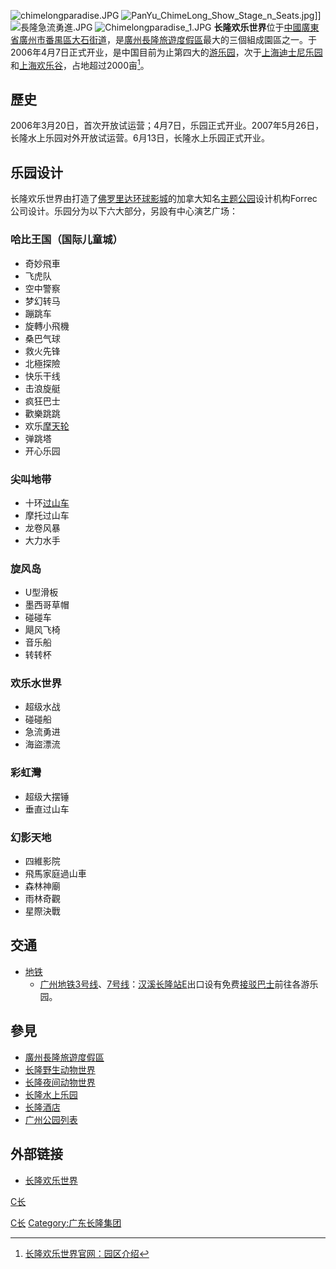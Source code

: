 {{Infobox Amusement park
| name = 长隆欢乐世界<br />Chimelong Paradise
| image = ChimelongParadiseLogo.png
| caption = 
| location = [[中國|中國]][[廣東省|廣東省]][[番禺區|番禺區]][[番禺大道|番禺大道]]
| coordinates     = {{coord|23.0016|N|113.3248|E|display=inline,title}}
| opening_date = 2006年4月7日
| closing_date =
| previous_names = 
| season = 全年
| area = 
| rides = 
| coasters = 
| water_rides = 
| owner = 
| general_manager = 
|work=
| slogan = 
| homepage = [https://www.chimelong.com/gz/chimelongparadise/ 长隆欢乐世界]
}}

[[File:chimelongparadise.JPG|right]]
[[File:PanYu_ChimeLong_Show_Stage_n_Seats.jpg|thumb]]]]
[[File:長隆急流勇進.JPG|thumb]]
[[File:Chimelongparadise_1.JPG|right]]
'''长隆欢乐世界'''位于[[中华人民共和国|中國]][[廣東省|廣東省]][[廣州市|廣州市]][[番禺區|番禺區]][[大石街道_(广州市)|大石街道]]，是[[廣州長隆旅遊度假區|廣州長隆旅遊度假區]]最大的三個組成園區之一。于2006年4月7日正式开业，是中国目前为止第四大的[[游乐园|游乐园]]，次于[[上海迪士尼乐园|上海迪士尼乐园]]和[[上海欢乐谷|上海欢乐谷]]，占地超过2000亩<ref>[https://www.chimelong.com/gz/chimelongparadise/ 长隆欢乐世界官网：园区介绍]</ref>。

== 歷史 ==
2006年3月20日，首次开放试运营；4月7日，乐园正式开业。2007年5月26日，长隆水上乐园对外开放试运营。6月13日，长隆水上乐园正式开业。

== 乐园设计 ==
长隆欢乐世界由打造了[[佛罗里达环球影城|佛罗里达环球影城]]的加拿大知名[[主题公园|主题公园]]设计机构Forrec公司设计。乐园分为以下六大部分，另設有中心演艺广场：

=== 哈比王国（国际儿童城） ===
*奇妙飛車
*飞虎队
*空中警察
*梦幻转马
*蹦跳车
*旋轉小飛機
*桑巴气球
*救火先锋
*北極探險
*快乐干线
*击浪旋艇
*疯狂巴士
*歡樂跳跳
*欢乐[[摩天轮|摩天轮]]
*弹跳塔
*开心乐园

=== 尖叫地带 ===
*十环[[过山车|过山车]]
*摩托过山车
*龙卷风暴
*大力水手

=== 旋风岛 ===
*U型滑板
*墨西哥草帽
*碰碰车
*飓风飞椅
*音乐船
*转转杯
 
=== 欢乐水世界 ===
*超级水战
*碰碰船
*急流勇进
*海盜漂流

=== 彩虹灣 ===
*超级大摆锤
*垂直过山车

=== 幻影天地 ===
*四維影院
*飛馬家庭過山車
*森林神廟
*雨林奇觀
*星際決戰

== 交通 ==
* [[广州地铁|地铁]]
** [[广州地铁3号线|广州地铁3号线]]、[[广州地铁7号线|7号线]]：[[汉溪长隆站|汉溪长隆站]]E出口设有免费[[接驳巴士|接驳巴士]]前往各游乐园。

== 參見 ==
* [[廣州長隆旅遊度假區|廣州長隆旅遊度假區]]
* [[长隆野生动物世界|长隆野生动物世界]]
* [[长隆夜间动物世界|长隆夜间动物世界]]
* [[长隆水上乐园|长隆水上乐园]]
* [[长隆酒店|长隆酒店]]
* [[广州公园列表|广州公园列表]]

== 外部链接 ==
{{Commonscat|Chime-Long Circus}}
*[http://www.chimelongparadise.com 长隆欢乐世界]{{dead link|date=2018年5月 |bot=InternetArchiveBot |fix-attempted=yes }}

{{广州}}

[[category:广州主题公园|C长]]
[[Category:番禺区|C长]]
[[Category:广东长隆集团|Category:广东长隆集团]]